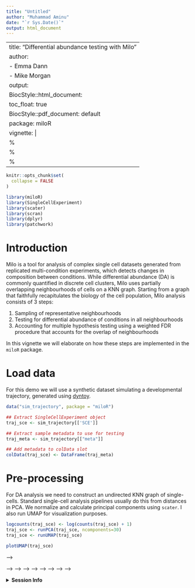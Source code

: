 ```yaml
---
title: "Untitled"
author: "Muhammad Aminu"
date: "`r Sys.Date()`"
output: html_document
---
```


---
title: "Differential abundance testing with Milo"
author:
  - Emma Dann
  - Mike Morgan
output:
  BiocStyle::html_document:
    toc_float: true
  BiocStyle::pdf_document: default
package: miloR
vignette: |
  %\VignetteIndexEntry{Differential abundance testing with Milo}
  %\VignetteEngine{knitr::rmarkdown}
  %\VignetteEncoding{UTF-8}
---

```r
knitr::opts_chunk$set(
  collapse = FALSE
)
```


```r
library(miloR)
library(SingleCellExperiment)
library(scater)
library(scran)
library(dplyr)
library(patchwork)
```


# Introduction

Milo is a tool for analysis of complex single cell datasets generated from replicated multi-condition experiments, which detects changes in composition between conditions. While differential abundance (DA) is commonly quantified in discrete cell clusters, Milo uses partially overlapping neighbourhoods of cells on a KNN graph. Starting from a graph that faithfully recapitulates the biology of the cell population, Milo analysis consists of 3 steps:

1. Sampling of representative neighbourhoods 
2. Testing for differential abundance of conditions in all neighbourhoods
3. Accounting for multiple hypothesis testing using a weighted FDR procedure that accounts for the overlap of neighbourhoods

In this vignette we will elaborate on how these steps are implemented in the `miloR` package.

# Load data

For this demo we will use a synthetic dataset simulating a developmental trajectory, generated using [dyntoy](https://github.com/dynverse/dyntoy).

```r
data("sim_trajectory", package = "miloR")

## Extract SingleCellExperiment object
traj_sce <- sim_trajectory[['SCE']]

## Extract sample metadata to use for testing
traj_meta <- sim_trajectory[["meta"]]

## Add metadata to colData slot
colData(traj_sce) <- DataFrame(traj_meta)
```

# Pre-processing 

For DA analysis we need to construct an undirected KNN graph of single-cells. Standard single-cell analysis pipelines usually do this from distances in PCA. We normalize and calculate principal components using `scater`. I also run UMAP for visualization purposes.

```r
logcounts(traj_sce) <- log(counts(traj_sce) + 1)
traj_sce <- runPCA(traj_sce, ncomponents=30)
traj_sce <- runUMAP(traj_sce)

plotUMAP(traj_sce)
```

<!-- # Create a Milo object -->

<!-- For differential abundance analysis on graph neighbourhoods we first construct a `Milo` object. This extends the [`SingleCellExperiment`](https://bioconductor.org/packages/release/bioc/html/SingleCellExperiment.html) class to store information about neighbourhoods on the KNN graph.  -->

<!-- ## From SingleCellExperiment object -->

<!-- The `Milo` constructor takes as input a `SingleCellExperiment` object. -->

<!-- ```{r} -->
<!-- traj_milo <- Milo(traj_sce) -->
<!-- reducedDim(traj_milo, "UMAP") <- reducedDim(traj_sce, "UMAP") -->

<!-- traj_milo -->
<!-- ``` -->

<!-- ## From AnnData object (.h5ad) -->

<!-- We can use the [`zellkonverter`](https://theislab.github.io/zellkonverter/articles/zellkonverter.html) package to make a `SingleCellExperiment` object from an `AnnData` object stored as `h5ad` file. -->

<!-- ```{r, eval=FALSE} -->
<!-- library(zellkonverter) -->

<!-- # Obtaining an example H5AD file. -->
<!-- example_h5ad <- system.file("extdata", "krumsiek11.h5ad", -->
<!--                             package = "zellkonverter") -->

<!-- example_h5ad_sce <- readH5AD(example_h5ad) -->
<!-- example_h5ad_milo <- Milo(example_h5ad_sce) -->
<!-- ``` -->

<!-- ## From Seurat object -->

<!-- The `Seurat` package includes a converter to `SingleCellExperiment`. -->

<!-- ```{r, eval=FALSE} -->
<!-- library(Seurat) -->
<!-- data("pbmc_small") -->
<!-- pbmc_small_sce <- as.SingleCellExperiment(pbmc_small) -->
<!-- pbmc_small_milo <- Milo(pbmc_small_sce) -->
<!-- ``` -->


<!-- # Construct KNN graph -->

<!-- We need to add the KNN graph to the Milo object. This is stored in the `graph` slot, in [`igraph`](https://igraph.org/r/) format. The `miloR` package includes functionality to build and store the graph from the PCA dimensions stored in the `reducedDim` slot. -->

<!-- ```{r} -->
<!-- traj_milo <- buildGraph(traj_milo, k = 10, d = 30) -->
<!-- ``` -->

<!-- **In progress:** we are perfecting the functionality to add a precomputed KNN graph (for example constructed with Seurat or scanpy) to the `graph` slot using the adjacency matrix. -->

<!-- <!-- Alternatively, if you already have a KNN graph (for example constructed with Seurat/scanpy) you can add it from the adjacency matrix. --> -->

<!-- <!-- ```{r} --> -->
<!-- <!-- # ## Build up a mock SNN graph made with Seurat --> -->
<!-- <!-- # pca_df <- reducedDim(traj_milo, "PCA") --> -->
<!-- <!-- # rownames(pca_df) <- traj_milo$cell_id --> -->
<!-- <!-- # snn_graph <- FindNeighbors(pca_df)[["snn"]] --> -->
<!-- <!-- #  --> -->
<!-- <!-- # graph(traj_milo) <-  graph(buildFromAdjacency(snn_graph, k=10)) --> -->
<!-- <!-- ``` --> -->

<!-- # 1. Defining representative neighbourhoods -->

<!-- We define the neighbourhood of a cell, the index, as the group of cells connected by an edge in the KNN graph to the index cell. For efficiency, we don't test for DA in the neighbourhood of every cell, but we sample as indices a subset of representative cells, using a KNN sampling algorithm used by [Gut et al. 2015](https://www.nature.com/articles/nmeth.3545).  -->

<!-- For sampling you need to define a few parameters: -->

<!-- - `prop`: the proportion of cells to randomly sample to start with (usually 0.1 - 0.2 is sufficient) -->
<!-- - `k`: the k to use for KNN refinement (we recommend using the same k used for KNN graph building) -->
<!-- - `d`: the number of reduced dimensions to use for KNN refinement (we recommend using the same d used for KNN graph building) -->
<!-- - `refined` indicated whether you want to use the sampling refinement algorithm, or just pick cells at random. The default and recommended way to go is to use refinement. The only situation in which you might consider using random instead, is if you have batch corrected your data with a graph based correction algorithm, such as [BBKNN](https://github.com/Teichlab/bbknn), but the results of DA testing will be suboptimal. -->

<!-- ```{r} -->
<!-- traj_milo <- makeNhoods(traj_milo, prop = 0.1, k = 10, d=30, refined = TRUE) -->
<!-- ``` -->

<!-- Once we have defined neighbourhoods, it's good to take a look at how big the neighbourhoods are (i.e. how many cells form each neighbourhood). This affects the power of DA testing. We can check this out using the `plotNhoodSizeHist` function. Empirically, we found it's best to have a distribution peaking between 50 and 100. Otherwise you might consider rerunning `makeNhoods` increasing `k` and/or `prop` (here the distribution looks ludicrous because it's a small dataset). -->

<!-- ```{r} -->
<!-- plotNhoodSizeHist(traj_milo) -->
<!-- ``` -->

<!-- # Counting cells in neighbourhoods -->

<!-- Now we have to count how many cells from each sample are in each neighbourhood. We need to use the cell metadata and specify which column contains the sample information. -->

<!-- ```{r} -->
<!-- traj_milo <- countCells(traj_milo, meta.data = data.frame(colData(traj_milo)), samples="Sample") -->
<!-- ``` -->

<!-- This adds to the `Milo` object a `n \times m` matrix, where n is the number of neighbourhoods and $m$ is the number of experimental samples. Values indicate the number of cells from each sample counted in a neighbourhood. This count matrix will be used for DA testing. -->

<!-- ```{r} -->
<!-- head(nhoodCounts(traj_milo)) -->
<!-- ``` -->

<!-- # Differential abundance testing -->

<!-- Now we are all set to test for differential abundance in neighbourhoods. We implement this hypothesis testing in a generalized linear model (GLM) framework, specifically using the Negative Binomial GLM implementation in [`edgeR`](https://bioconductor.org/packages/release/bioc/html/edgeR.html). -->

<!-- We first need to think about our experimental design. The design matrix should match samples to a condition of interest. In this case the `Condition` is the covariate we are going to test for. -->

<!-- ```{r} -->
<!-- traj_design <- data.frame(colData(traj_milo))[,c("Sample", "Condition")] -->
<!-- traj_design <- distinct(traj_design) -->
<!-- rownames(traj_design) <- traj_design$Sample -->
<!-- ## Reorder rownames to match columns of nhoodCounts(milo) -->
<!-- traj_design <- traj_design[colnames(nhoodCounts(traj_milo)), , drop=FALSE] -->

<!-- traj_design -->
<!-- ``` -->

<!-- Milo uses an adaptation of the Spatial FDR correction introduced by [cydar](https://bioconductor.org/packages/release/bioc/html/cydar.html), which accounts for the overlap between neighbourhoods. Specifically, each hypothesis test P-value is weighted by the reciprocal of the kth nearest neighbour distance. To use this statistic we first need to store the distances between nearest neighbors in the Milo object. -->

<!-- ```{r} -->
<!-- traj_milo <- calcNhoodDistance(traj_milo, d=30) -->
<!-- ``` -->

<!-- Now we can do the test, explicitly defining our experimental design.  -->

<!-- ```{r} -->
<!-- rownames(traj_design) <- traj_design$Sample -->
<!-- da_results <- testNhoods(traj_milo, design = ~ Condition, design.df = traj_design) -->
<!-- ``` -->

<!-- This calculates a Fold-change and corrected P-value for each neighbourhood, which indicates whether there is significant differential abundance between conditions. -->

<!-- ```{r} -->
<!-- da_results %>% -->
<!--   arrange(- SpatialFDR) %>% -->
<!--   head()  -->
<!-- ``` -->

<!-- # Visualize neighbourhoods displaying DA -->

<!-- To visualize DA results, we build an abstracted graph of neighbourhoods that we can superimpose on the single-cell embedding. -->

<!-- ```{r, fig.width=10, fig.height=6} -->
<!-- traj_milo <- buildNhoodGraph(traj_milo) -->

<!-- plotUMAP(traj_milo) + plotNhoodGraphDA(traj_milo, da_results, alpha=0.05) + -->
<!--   plot_layout(guides="collect") -->
<!-- ``` -->


<details>
  <summary>**Session Info**</summary>
  
```r
sessionInfo()
```

</details>
